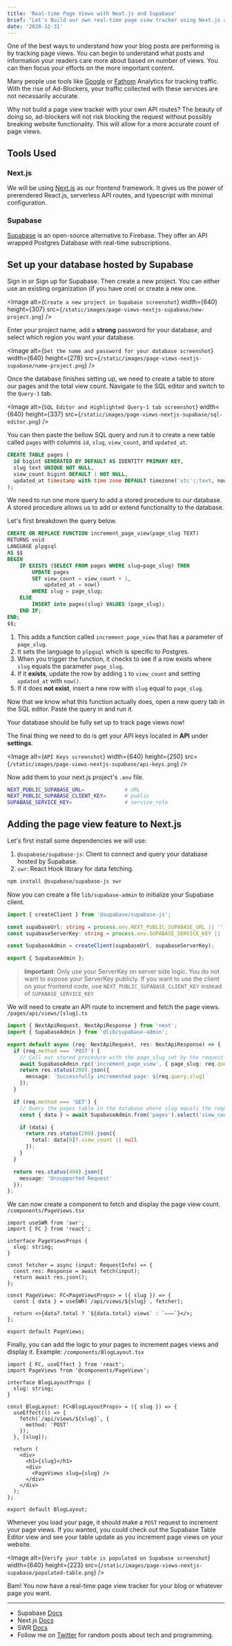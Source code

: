 ```yaml
---
title: 'Real-time Page Views with Next.js and Supabase'
brief: "Let's Build our own real-time page view tracker using Next.js as the frontend framework and a Postgres database hosted by Supabase."
date: '2020-12-31'
---
```


One of the best ways to understand how your blog posts are performing is by tracking page views. You can begin to understand what posts and information your readers care more about based on number of views. You can then focus your efforts on the more important content.

Many people use tools like [Google](https://analytics.google.com/) or [Fathom](https://usefathom.com/ref/45XEAJ) Analytics for tracking traffic. With the rise of Ad-Blockers, your traffic collected with these services are not necessarily accurate.

Why not build a page view tracker with your own API routes? The beauty of doing so, ad-blockers will not risk blocking the request without possibly breaking website functionality. This will allow for a more accurate count of page views.

## Tools Used

### Next.js

We will be using [Next.js](https://nextjs.org/) as our frontend framework. It gives us the power of prerendered React.js, serverless API routes, and typescript with minimal configuration.

### Supabase

[Supabase](https://supabase.io/) is an open-source alternative to Firebase. They offer an API wrapped Postgres Database with real-time subscriptions.

## Set up your database hosted by Supabase

Sign in or Sign up for Supabase. Then create a new project. You can either use an existing organization (if you have one) or create a new one.

<Image
  alt={`Create a new project in Supabase screenshot`}
  width={640}
  height={307}
  src={`/static/images/page-views-nextjs-supabase/new-project.png`}
/>

Enter your project name, add a **strong** password for your database, and select which region you want your database.

<Image
  alt={`Set the name and password for your database screenshot`}
  width={640}
  height={278}
  src={`/static/images/page-views-nextjs-supabase/name-project.png`}
/>

Once the database finishes setting up, we need to create a table to store our pages and the total view count. Navigate to the SQL editor and switch to the `Query-1` tab.

<Image
  alt={`SQL Editor and Highlighted Query-1 tab screenshot`}
  width={640}
  height={337}
  src={`/static/images/page-views-nextjs-supabase/sql-editor.png`}
/>

You can then paste the bellow SQL query and run it to create a new table called `pages` with columns `id`, `slug`, `view_count`, and `updated_at`.

```sql
CREATE TABLE pages (
  id bigint GENERATED BY DEFAULT AS IDENTITY PRIMARY KEY,
  slug text UNIQUE NOT NULL,
  view_count bigint DEFAULT 1 NOT NULL,
  updated_at timestamp with time zone DEFAULT timezone('utc'::text, now()) NOT NULL
);
```

We need to run one more query to add a stored procedure to our database. A stored procedure allows us to add or extend functionality to the database.

Let's first breakdown the query below.

```sql
CREATE OR REPLACE FUNCTION increment_page_view(page_slug TEXT)
RETURNS void
LANGUAGE plpgsql
AS $$
BEGIN
    IF EXISTS (SELECT FROM pages WHERE slug=page_slug) THEN
        UPDATE pages
        SET view_count = view_count + 1,
            updated_at = now()
        WHERE slug = page_slug;
    ELSE
        INSERT into pages(slug) VALUES (page_slug);
    END IF;
END;
$$;
```

1. This adds a function called `increment_page_view` that has a parameter of `page_slug`.
2. It sets the language to `plpgsql` which is specific to Postgres.
3. When you trigger the function, it checks to see if a row exists where `slug` equals the parameter `page_slug`.
4. If it **exists**, update the row by adding `1` to `view_count` and setting `updated_at` with `now()`.
5. If it does **not exist**, insert a new row with `slug` equal to `page_slug`.

Now that we know what this function actually does, open a new query tab in the SQL editor. Paste the query in and run it.

Your database should be fully set up to track page views now!

The final thing we need to do is get your API keys located in **API** under **settings**.

<Image
  alt={`API Keys screenshot`}
  width={640}
  height={250}
 src={`/static/images/page-views-nextjs-supabase/api-keys.png`}
/>

Now add them to your next.js project's `.env` file.

```bash
NEXT_PUBLIC_SUPABASE_URL=             # URL
NEXT_PUBLIC_SUPABASE_CLIENT_KEY=      # public
SUPABASE_SERVICE_KEY=                 # service_role
```

## Adding the page view feature to Next.js

Let's first install some dependencies we will use:

1. `@supabase/supabase-js`: Client to connect and query your database hosted by Supabase.
2. `swr`: React Hook library for data fetching.

```bash
npm install @supabase/supabase-js swr
```

Now you can create a file `lib/supabase-admin` to initialize your Supabase client.

```ts
import { createClient } from '@supabase/supabase-js';

const supabaseUrl: string = process.env.NEXT_PUBLIC_SUPABASE_URL || '';
const supabaseServerKey: string = process.env.SUPABASE_SERVICE_KEY || '';

const SupabaseAdmin = createClient(supabaseUrl, supabaseServerKey);

export { SupabaseAdmin };
```

> **Important**: Only use your ServerKey on server side logic. You do not want to expose your ServerKey publicly. If you want to use the client on your frontend code, use `NEXT_PUBLIC_SUPABASE_CLIENT_KEY` instead of `SUPABASE_SERVICE_KEY`

We will need to create an API route to increment and fetch the page views. `/pages/api/views/[slug].ts`

```ts
import { NextApiRequest, NextApiResponse } from 'next';
import { SupabaseAdmin } from '@lib/supabase-admin';

export default async (req: NextApiRequest, res: NextApiResponse) => {
  if (req.method === 'POST') {
    // Call our stored procedure with the page_slug set by the request params slug
    await SupabaseAdmin.rpc('increment_page_view', { page_slug: req.query.slug });
    return res.status(200).json({
      message: `Successfully incremented page: ${req.query.slug}`
    });
  }

  if (req.method === 'GET') {
    // Query the pages table in the database where slug equals the request params slug.
    const { data } = await SupabaseAdmin.from('pages').select('view_count').filter('slug', 'eq', req.query.slug);

    if (data) {
      return res.status(200).json({
        total: data[0]?.view_count || null
      });
    }
  }

  return res.status(400).json({
    message: 'Unsupported Request'
  });
};
```

We can now create a component to fetch and display the page view count. `/components/PageViews.tsx`

```tsx
import useSWR from 'swr';
import { FC } from 'react';

interface PageViewsProps {
  slug: string;
}

const fetcher = async (input: RequestInfo) => {
  const res: Response = await fetch(input);
  return await res.json();
};

const PageViews: FC<PageViewsProps> = ({ slug }) => {
  const { data } = useSWR(`/api/views/${slug}`, fetcher);

  return <>{data?.total ? `${data.total} views` : `–––`}</>;
};

export default PageViews;
```

Finally, you can add the logic to your pages to increment pages views and display it. Example: `/components/BlogLayout.tsx`

```tsx
import { FC, useEffect } from 'react';
import PageViews from '@components/PageViews';

interface BlogLayoutProps {
  slug: string;
}

const BlogLayout: FC<BlogLayoutProps> = ({ slug }) => {
  useEffect(() => {
    fetch(`/api/views/${slug}`, {
      method: 'POST'
    });
  }, [slug]);

  return (
    <div>
      <h1>{slug}</h1>
      <div>
        <PageViews slug={slug} />
      </div>
    </div>
  );
};

export default BlogLayout;
```

Whenever you load your page, it should make a `POST` request to increment your page views. If you wanted, you could check out the Supabase Table Editor view and see your table update as you increment page views on your website.

<Image
  alt={`Verify your table is populated on Supabase screenshot`}
  width={640}
  height={223}
  src={`/static/images/page-views-nextjs-supabase/populated-table.png`}
/>

Bam! You now have a real-time page view tracker for your blog or whatever page you want.

---

- Supabase [Docs](https://supabase.io/docs)
- Next.js [Docs](https://nextjs.org/docs/getting-started)
- SWR [Docs](https://swr.vercel.app/)
- Follow me on [Twitter](https://twitter.com/CodeByCorey) for random posts about tech and programming.
